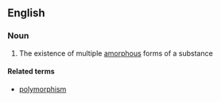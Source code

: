 ==English==

===Noun===
{{wikipedia}}
{{en-noun|-}}

# {{context|chemistry|physics|lang=en}} The existence of multiple [[amorphous]] forms of a substance

====Related terms====
* [[polymorphism]]